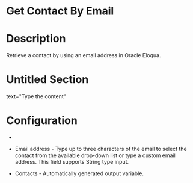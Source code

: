 ﻿# Get Contact By Email

# Description

Retrieve a contact by using an email address in Oracle Eloqua.

# Untitled Section

text="Type the content"

# Configuration

* 
* Email address - Type up to three characters of the email to select the contact from the available drop-down list or type a custom email address. This field supports String type input.





* Contacts - Automatically generated output variable.
